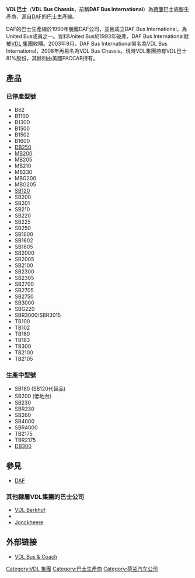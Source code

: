{{Infobox company
|  company_name   = VDL巴士
|  company_name_en  = VDL Bus Chassis
|  logo   = [[Image:VDL_logo-III.JPG|200px]]
|  type   = [[子公司|子公司]]
|  foundation     = 1993
|  company_slogan =
|  location       = {{NLD}}<br>[[法尔肯斯瓦德|法尔肯斯瓦德]]
|  key_people     =
|  products       = [[巴士|巴士]]及[[客车|客车]]
|  homepage       = http://www.vdlbuscoach.com
|  industry       = [[客车制造|客车制造]]
|  parent         = [[VDL集团|VDL集团]]
|  num_employees  =
|  revenue        =
|  operating_income =
|  net_income     =
|  subsid         =
}}
'''VDL巴士'''（'''VDL Bus Chassis'''，前稱'''DAF Bus International'''）為[[荷蘭|荷蘭]]巴士底盤生產商，源自[[DAF|DAF]]的巴士生產線。

DAF的巴士生產線於1990年脫離DAF公司，並且成立DAF Bus International，為United Bus成員之一。豈料United Bus於1993年破產，DAF Bus International就被[[VDL_集團|VDL 集團]]收購。2003年9月，DAF Bus International易名為VDL Bus International，2008年再易名為VDL Bus Chassis。現時VDL集團持有VDL巴士81%股份，其餘則由美國PACCAR持有。

==產品==
{{col-begin}}
{{col-2}}

===已停產型號===
* B62
* B1100
* B1300
* B1500
* B1502
* B1600
* [[VDL_DB250|DB250]]
* [[DAF_MB200|MB200]]
* MB205
* MB210
* MB230
* MBG200
* MBG205
* [[VDL_SB120|SB120]]
* SB200
* SB201
* SB210
* SB220
* SB225
* SB250
* SB1600
* SB1602
* SB1605
* SB2000
* SB2005
* SB2100
* SB2300
* SB2305
* SB2700
* SB2705
* SB2750
* SB3000
* SBG220
* SBR3000/SBR3015
* TB100
* TB102
* TB160
* TB163
* TB300
* TB2100
* TB2105
{{col-break}}

===生產中型號===
* SB180 (SB120代替品)
* SB200 (低地台)
* SB230
* SBR230
* SB260 
* SB4000
* SBR4000
* TB2175
* TBR2175
* [[DB300|DB300]]
{{col-end}}

==參見==
* [[DAF|DAF]]

===其他隸屬VDL集團的巴士公司===
* [[伯克霍夫|VDL Berkhof]]
* {{link-en|博发|VDL Bova}}
* [[Jonckheere|Jonckheere]]

== 外部链接 ==
* [http://www.vdlbus.nl  VDL Bus & Coach] {{Wayback|url=http://www.vdlbus.nl/ |date=20180904130935 }}

{{客车制造商}}
{{荷兰汽车制造业}}
{{Authority control}}
[[Category:VDL_集團|Category:VDL 集團]]
[[Category:巴士生產商|Category:巴士生產商]]
[[Category:荷兰汽车公司|Category:荷兰汽车公司]]
